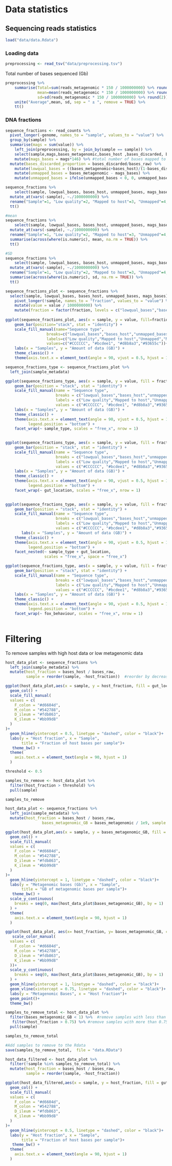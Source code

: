 # Data statistics

## Sequencing reads statistics

```r
load("data/data.Rdata")
```

### Loading data

```r
preprocessing <- read_tsv("data/preprocessing.tsv")
```
Total number of bases sequenced (Gb)
```r
preprocessing %>% 
    summarise(Total=sum(reads_metagenomic * 150 / 1000000000) %>% round(2), 
              mean=mean(reads_metagenomic * 150 / 1000000000) %>% round(2),
              sd=sd(reads_metagenomic * 150 / 1000000000) %>% round(2)) %>%
    unite("Average",mean, sd, sep = " ± ", remove = TRUE) %>%
    tt()
```

### DNA fractions

```r
sequence_fractions <- read_counts %>%
  pivot_longer(-genome, names_to = "sample", values_to = "value") %>%
  group_by(sample) %>%
  summarise(mags = sum(value)) %>%
	left_join(preprocessing, by = join_by(sample == sample)) %>%
	select(sample,mags,bases_metagenomic,bases_host ,bases_discarded, bases_raw) %>%
	mutate(mags_bases = mags*146) %>% #total number of bases mapped to mags (multiplying by effective read length)
  mutate(bases_discarded_proportion = bases_discarded/bases_raw) %>%
	mutate(lowqual_bases = ((bases_metagenomic+bases_host)/(1-bases_discarded_proportion))-(bases_metagenomic+bases_host)) %>%
	mutate(unmapped_bases = bases_metagenomic - mags_bases) %>%
	mutate(unmapped_bases = ifelse(unmapped_bases < 0, 0, unmapped_bases)) 
```

```r
sequence_fractions %>%
	select(sample, lowqual_bases, bases_host, unmapped_bases, mags_bases)  %>%
  mutate_at(vars(-sample), ~./1000000000) %>%
  rename("Sample"=1, "Low quality"=2, "Mapped to host"=3, "Unmapped"=4, "Mapped to MAGs"=5) %>%
  tt()
```


```r
#mean
sequence_fractions %>%
	select(sample, lowqual_bases, bases_host, unmapped_bases, mags_bases)  %>%
  mutate_at(vars(-sample), ~./1000000000) %>%
  rename("Sample"=1, "Low quality"=2, "Mapped to host"=3, "Unmapped"=4, "Mapped to MAGs"=5) %>%
  summarise(across(where(is.numeric), mean, na.rm = TRUE)) %>%
  tt()
```

```r
#SD
sequence_fractions %>%
	select(sample, lowqual_bases, bases_host, unmapped_bases, mags_bases)  %>%
  mutate_at(vars(-sample), ~./1000000000) %>%
  rename("Sample"=1, "Low quality"=2, "Mapped to host"=3, "Unmapped"=4, "Mapped to MAGs"=5) %>%
  summarise(across(where(is.numeric), sd, na.rm = TRUE)) %>% 
  tt()
```



```r
sequence_fractions_plot <- sequence_fractions %>%
  select(sample, lowqual_bases, bases_host, unmapped_bases, mags_bases)  %>%
	pivot_longer(!sample, names_to = "fraction", values_to = "value") %>%
	mutate(value = value / 1000000000) %>%
	mutate(fraction = factor(fraction, levels = c("lowqual_bases","bases_host","unmapped_bases","mags_bases"))) 
  
ggplot(sequence_fractions_plot, aes(x = sample, y = value, fill=fraction)) +
    geom_bar(position="stack", stat = "identity") +
    scale_fill_manual(name="Sequence type",
                  breaks=c("lowqual_bases","bases_host","unmapped_bases","mags_bases"),
                  labels=c("Low quality","Mapped to host","Unmapped","Mapped to MAGs"),
                  values=c("#CCCCCC", "#bcdee1", "#d8b8a3","#93655c"))+
    labs(x = "Samples", y = "Amount of data (GB)") +
    theme_classic() +
    theme(axis.text.x = element_text(angle = 90, vjust = 0.5, hjust = 1, size=6),legend.position = "bottom")
```


```r
sequence_fractions_type <- sequence_fractions_plot %>%
  left_join(sample_metadata) 

ggplot(sequence_fractions_type, aes(x = sample, y = value, fill = fraction)) +
    geom_bar(position = "stack", stat = "identity") +
    scale_fill_manual(name = "Sequence type",
                      breaks = c("lowqual_bases","bases_host","unmapped_bases","mags_bases"),
                      labels = c("Low quality","Mapped to host","Unmapped","Mapped to MAGs"),
                      values = c("#CCCCCC", "#bcdee1", "#d8b8a3","#93655c")) +
    labs(x = "Samples", y = "Amount of data (GB)") +
    theme_classic() +
    theme(axis.text.x = element_text(angle = 90, vjust = 0.5, hjust = 1, size = 6),
          legend.position = "bottom") +
    facet_wrap(~ sample_type, scales = "free_x", nrow = 1)
    
```



```r
ggplot(sequence_fractions_type, aes(x = sample, y = value, fill = fraction)) +
    geom_bar(position = "stack", stat = "identity") +
    scale_fill_manual(name = "Sequence type",
                      breaks = c("lowqual_bases","bases_host","unmapped_bases","mags_bases"),
                      labels = c("Low quality","Mapped to host","Unmapped","Mapped to MAGs"),
                      values = c("#CCCCCC", "#bcdee1", "#d8b8a3","#93655c")) +
    labs(x = "Samples", y = "Amount of data (GB)") +
    theme_classic() +
    theme(axis.text.x = element_text(angle = 90, vjust = 0.5, hjust = 1, size = 6),
          legend.position = "bottom") +
    facet_wrap(~ gut_location, scales = "free_x", nrow = 1)
    
```


```r
ggplot(sequence_fractions_type, aes(x = sample, y = value, fill = fraction)) +
    geom_bar(position = "stack", stat = "identity") +
    scale_fill_manual(name = "Sequence type",
                      breaks = c("lowqual_bases","bases_host","unmapped_bases","mags_bases"),
                      labels = c("Low quality","Mapped to host","Unmapped","Mapped to MAGs"),
                      values = c("#CCCCCC", "#bcdee1", "#d8b8a3","#93655c")) +
       labs(x = "Samples", y = "Amount of data (GB)") +
    theme_classic() +
    theme(axis.text.x = element_text(angle = 90, vjust = 0.5, hjust = 1, size = 6),
          legend.position = "bottom") +
    facet_nested(~ sample_type + gut_location,
                 scales = "free_x", space = "free_x")

```



```r
ggplot(sequence_fractions_type, aes(x = sample, y = value, fill = fraction)) +
    geom_bar(position = "stack", stat = "identity") +
    scale_fill_manual(name = "Sequence type",
                      breaks = c("lowqual_bases","bases_host","unmapped_bases","mags_bases"),
                      labels = c("Low quality","Mapped to host","Unmapped","Mapped to MAGs"),
                      values = c("#CCCCCC", "#bcdee1", "#d8b8a3","#93655c")) +
    labs(x = "Samples", y = "Amount of data (GB)") +
    theme_classic() +
    theme(axis.text.x = element_text(angle = 90, vjust = 0.5, hjust = 1, size = 6),
          legend.position = "bottom") +
    facet_wrap(~ fox_behaviour, scales = "free_x", nrow = 1)
    
```

# Filtering
To remove samples with high host data or low metagenomic data
```r
host_data_plot <- sequence_fractions %>%
  left_join(sample_metadata) %>%
  mutate(host_fraction = bases_host / bases_raw,
         sample = reorder(sample, -host_fraction))  #reorder by decreasing host_fraction

ggplot(host_data_plot,aes(x = sample, y = host_fraction, fill = gut_location)) +
  geom_col() +
  scale_fill_manual(
  values = c(
    F_colon = "#d6604d",
    M_colon = "#542788",
    D_ileum = "#fdb863",
    K_ileum = "#bb99d8"
  )
)+
  geom_hline(yintercept = 0.5, linetype = "dashed", color = "black")+
  labs(y = "Host fraction", x = "Sample",
       title = "Fraction of host bases per sample")+
   theme_bw() +
  theme(
    axis.text.x = element_text(angle = 90, hjust = 1)  
  )
```


```r
threshold <- 0.5

samples_to_remove <- host_data_plot %>%
  filter(host_fraction > threshold) %>%
  pull(sample)

samples_to_remove
```


```r
host_data_plot <- sequence_fractions %>%
  left_join(sample_metadata) %>%
  mutate(host_fraction = bases_host / bases_raw,
                bases_metagenomic_GB = bases_metagenomic / 1e9, sample = reorder(sample, -bases_metagenomic))  #reorder by decreasing bases

ggplot(host_data_plot,aes(x = sample, y = bases_metagenomic_GB, fill = gut_location)) +
  geom_col() +
  scale_fill_manual(
  values = c(
    F_colon = "#d6604d",
    M_colon = "#542788",
    D_ileum = "#fdb863",
    K_ileum = "#bb99d8"
  )
)+
  geom_hline(yintercept = 1, linetype = "dashed", color = "black")+
  labs(y = "Metagenomic bases (Gb)", x = "Sample",
       title = "GB of metagenomic bases per sample")+
   theme_bw() +
  scale_y_continuous(
    breaks = seq(0, max(host_data_plot$bases_metagenomic_GB), by = 1)
  ) +
  theme(
    axis.text.x = element_text(angle = 90, hjust = 1)  
  )
```




```r
ggplot(host_data_plot, aes(x= host_fraction, y= bases_metagenomic_GB, color = gut_location))+
   scale_color_manual(
  values = c(
    F_colon = "#d6604d",
    M_colon = "#542788",
    D_ileum = "#fdb863",
    K_ileum = "#bb99d8"
  ))+
  scale_y_continuous(
    breaks = seq(0, max(host_data_plot$bases_metagenomic_GB), by = 1)
  ) +
  geom_hline(yintercept = 1, linetype = "dashed", color = "black")+
  geom_vline(xintercept = 0.75, linetype = "dashed", color = "black")+
  labs(y = "Metagenomic Bases", x = "Host fraction")+
  geom_point()+
  theme_bw()
```

```r
samples_to_remove_total <- host_data_plot %>%
  filter(bases_metagenomic_GB < 1) %>%  #remove samples with less than 1Gb of metagenomic reads
   filter(host_fraction > 0.75) %>% #remove samples with more than 0.75 host fraction
  pull(sample)

samples_to_remove_total

#Add samples to remove to the Rdata
save(samples_to_remove_total,  file = "data.RData")
```


```r
host_data_filtered <- host_data_plot %>%
  filter(!sample %in% samples_to_remove_total) %>%
  mutate(host_fraction = bases_host / bases_raw,
         sample = reorder(sample, -host_fraction)) 

ggplot(host_data_filtered,aes(x = sample, y = host_fraction, fill = gut_location)) +
  geom_col() +
  scale_fill_manual(
  values = c(
    F_colon = "#d6604d",
    M_colon = "#542788",
    D_ileum = "#fdb863",
    K_ileum = "#bb99d8"
  )
)+
  geom_hline(yintercept = 0.5, linetype = "dashed", color = "black")+
  labs(y = "Host fraction", x = "Sample",
       title = "Fraction of host bases per sample")+
   theme_bw() +
  theme(
    axis.text.x = element_text(angle = 90, hjust = 1)  
  )
```



